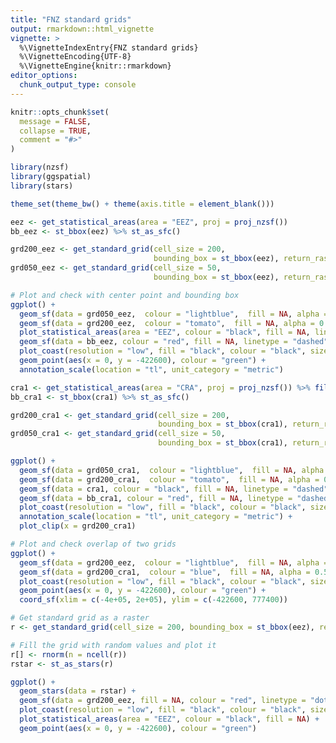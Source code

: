 ```yaml
---
title: "FNZ standard grids"
output: rmarkdown::html_vignette
vignette: >
  %\VignetteIndexEntry{FNZ standard grids}
  %\VignetteEncoding{UTF-8}
  %\VignetteEngine{knitr::rmarkdown}
editor_options: 
  chunk_output_type: console
---
```


```r
knitr::opts_chunk$set(
  message = FALSE,
  collapse = TRUE,
  comment = "#>"
)
```

```r
library(nzsf)
library(ggspatial)
library(stars)

theme_set(theme_bw() + theme(axis.title = element_blank()))
```

```r
eez <- get_statistical_areas(area = "EEZ", proj = proj_nzsf()) 
bb_eez <- st_bbox(eez) %>% st_as_sfc()

grd200_eez <- get_standard_grid(cell_size = 200, 
                                bounding_box = st_bbox(eez), return_raster = FALSE)
grd050_eez <- get_standard_grid(cell_size = 50, 
                                bounding_box = st_bbox(eez), return_raster = FALSE)

# Plot and check with center point and bounding box
ggplot() +
  geom_sf(data = grd050_eez,  colour = "lightblue",  fill = NA, alpha = 0.15) +
  geom_sf(data = grd200_eez,  colour = "tomato",  fill = NA, alpha = 0.5) +
  plot_statistical_areas(area = "EEZ", colour = "black", fill = NA, linetype = "dashed") +
  geom_sf(data = bb_eez, colour = "red", fill = NA, linetype = "dashed") +
  plot_coast(resolution = "low", fill = "black", colour = "black", size = 0.3) +
  geom_point(aes(x = 0, y = -422600), colour = "green") + 
  annotation_scale(location = "tl", unit_category = "metric")
```

```r
cra1 <- get_statistical_areas(area = "CRA", proj = proj_nzsf()) %>% filter(QMA %in% "CRA1")
bb_cra1 <- st_bbox(cra1) %>% st_as_sfc()

grd200_cra1 <- get_standard_grid(cell_size = 200, 
                                 bounding_box = st_bbox(cra1), return_raster = FALSE)
grd050_cra1 <- get_standard_grid(cell_size = 50, 
                                 bounding_box = st_bbox(cra1), return_raster = FALSE)

ggplot() +
  geom_sf(data = grd050_cra1,  colour = "lightblue",  fill = NA, alpha = 0.5) +
  geom_sf(data = grd200_cra1,  colour = "tomato",  fill = NA, alpha = 0.5) +
  geom_sf(data = cra1, colour = "black", fill = NA, linetype = "dashed") +
  geom_sf(data = bb_cra1, colour = "red", fill = NA, linetype = "dashed") +
  plot_coast(resolution = "low", fill = "black", colour = "black", size = 0.3) +
  annotation_scale(location = "tl", unit_category = "metric") +
  plot_clip(x = grd200_cra1)
```

```r
# Plot and check overlap of two grids
ggplot() +
  geom_sf(data = grd200_eez,  colour = "lightblue",  fill = NA, alpha = 0.5) +
  geom_sf(data = grd200_cra1,  colour = "blue",  fill = NA, alpha = 0.5, linetype = "dashed") +
  plot_coast(resolution = "low", fill = "black", colour = "black", size = 0.3) +
  geom_point(aes(x = 0, y = -422600), colour = "green") +
  coord_sf(xlim = c(-4e+05, 2e+05), ylim = c(-422600, 777400))
```

```r
# Get standard grid as a raster
r <- get_standard_grid(cell_size = 200, bounding_box = st_bbox(eez), return_raster = TRUE)

# Fill the grid with random values and plot it
r[] <- rnorm(n = ncell(r))
rstar <- st_as_stars(r)

ggplot() +
  geom_stars(data = rstar) +
  geom_sf(data = grd200_eez, fill = NA, colour = "red", linetype = "dotted") +
  plot_coast(resolution = "low", fill = "black", colour = "black", size = 0.3) +
  plot_statistical_areas(area = "EEZ", colour = "black", fill = NA) +
  geom_point(aes(x = 0, y = -422600), colour = "green")
```
